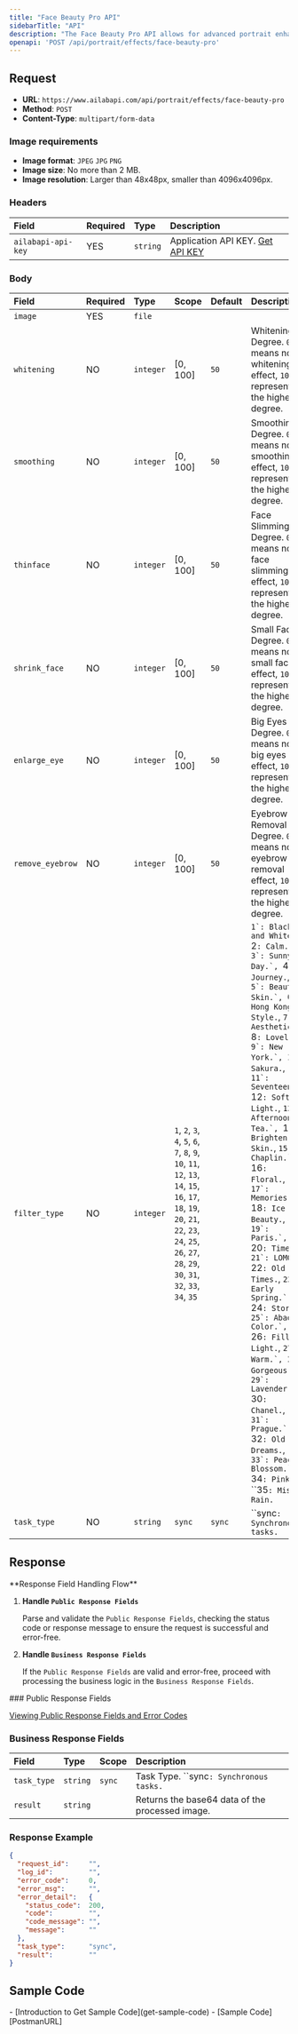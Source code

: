 ```yaml
---
title: "Face Beauty Pro API"
sidebarTitle: "API"
description: "The Face Beauty Pro API allows for advanced portrait enhancement, including beautification features like whitening and smoothing skin, as well as face shaping tools such as enlarging eyes, slimming faces, and eyebrow removal. Additionally, it offers a variety of filters to enhance your images and add artistic flair."
openapi: 'POST /api/portrait/effects/face-beauty-pro'
---
```


## Request

- **URL**: `https://www.ailabapi.com/api/portrait/effects/face-beauty-pro`
- **Method**: `POST`
- **Content-Type**: `multipart/form-data`

### Image requirements

- **Image format**: `JPEG` `JPG` `PNG`
- **Image size**: No more than 2 MB.
- **Image resolution**: Larger than 48x48px, smaller than 4096x4096px.

### Headers

| Field              | Required | Type     | Description                                        |
|:-------------------|:---------|:---------|:---------------------------------------------------|
| `ailabapi-api-key` | YES      | `string` | Application API KEY. [Get API KEY](/docs/get-api-key) |

### Body

| Field            | Required | Type      | Scope                                                                                                                                                                                                                                                                                                                                                                                                                                                                                            | Default | Description                                                                                                                                                                                                                                                                                                                                                                                                                                                                                                                                                                                                                                                                                                                                                                                                                                                                                                                       |
|:-----------------|:---------|:----------|:-------------------------------------------------------------------------------------------------------------------------------------------------------------------------------------------------------------------------------------------------------------------------------------------------------------------------------------------------------------------------------------------------------------------------------------------------------------------------------------------------|:--------|:----------------------------------------------------------------------------------------------------------------------------------------------------------------------------------------------------------------------------------------------------------------------------------------------------------------------------------------------------------------------------------------------------------------------------------------------------------------------------------------------------------------------------------------------------------------------------------------------------------------------------------------------------------------------------------------------------------------------------------------------------------------------------------------------------------------------------------------------------------------------------------------------------------------------------------|
| `image`          | YES      | `file`    |                                                                                                                                                                                                                                                                                                                                                                                                                                                                                                  |         |                                                                                                                                                                                                                                                                                                                                                                                                                                                                                                                                                                                                                                                                                                                                                                                                                                                                                                                                   |
| `whitening`      | NO       | `integer` | [0, 100]                                                                                                                                                                                                                                                                                                                                                                                                                                                                                         | `50`    | Whitening Degree. `0` means no whitening effect, `100` represents the highest degree.                                                                                                                                                                                                                                                                                                                                                                                                                                                                                                                                                                                                                                                                                                                                                                                                                                             |
| `smoothing`      | NO       | `integer` | [0, 100]                                                                                                                                                                                                                                                                                                                                                                                                                                                                                         | `50`    | Smoothing Degree. `0` means no smoothing effect, `100` represents the highest degree.                                                                                                                                                                                                                                                                                                                                                                                                                                                                                                                                                                                                                                                                                                                                                                                                                                             |
| `thinface`       | NO       | `integer` | [0, 100]                                                                                                                                                                                                                                                                                                                                                                                                                                                                                         | `50`    | Face Slimming Degree. `0` means no face slimming effect, `100` represents the highest degree.                                                                                                                                                                                                                                                                                                                                                                                                                                                                                                                                                                                                                                                                                                                                                                                                                                     |
| `shrink_face`    | NO       | `integer` | [0, 100]                                                                                                                                                                                                                                                                                                                                                                                                                                                                                         | `50`    | Small Face Degree. `0` means no small face effect, `100` represents the highest degree.                                                                                                                                                                                                                                                                                                                                                                                                                                                                                                                                                                                                                                                                                                                                                                                                                                           |
| `enlarge_eye`    | NO       | `integer` | [0, 100]                                                                                                                                                                                                                                                                                                                                                                                                                                                                                         | `50`    | Big Eyes Degree. `0` means no big eyes effect, `100` represents the highest degree.                                                                                                                                                                                                                                                                                                                                                                                                                                                                                                                                                                                                                                                                                                                                                                                                                                               |
| `remove_eyebrow` | NO       | `integer` | [0, 100]                                                                                                                                                                                                                                                                                                                                                                                                                                                                                         | `50`    | Eyebrow Removal Degree. `0` means no eyebrow removal effect, `100` represents the highest degree.                                                                                                                                                                                                                                                                                                                                                                                                                                                                                                                                                                                                                                                                                                                                                                                                                                 |
| `filter_type`    | NO       | `integer` | ``1``, ``2``, ``3``, ``4``, ``5``, ``6``, ``7``, ``8``, ``9``, ``10``, ``11``, ``12``, ``13``, ``14``, ``15``, ``16``, ``17``, ``18``, ``19``, ``20``, ``21``, ``22``, ``23``, ``24``, ``25``, ``26``, ``27``, ``28``, ``29``, ``30``, ``31``, ``32``, ``33``, ``34``, ``35`` |         | ``1`: Black and White.`, ``2`: Calm.`, ``3`: Sunny Day.`, ``4`: Journey.`, ``5`: Beautify Skin.`, ``6`: Hong Kong Style.`, ``7`: Aesthetic.`, ``8`: Lovely.`, ``9`: New York.`, ``10`: Sakura.`, ``11`: Seventeen.`, ``12`: Soft Light.`, ``13`: Afternoon Tea.`, ``14`: Brighten Skin.`, ``15`: Chaplin.`, ``16`: Floral.`, ``17`: Memories.`, ``18`: Ice Beauty.`, ``19`: Paris.`, ``20`: Time.`, ``21`: LOMO.`, ``22`: Old Times.`, ``23`: Early Spring.`, ``24`: Story.`, ``25`: Abao Color.`, ``26`: Fill Light.`, ``27`: Warm.`, ``28`: Gorgeous.`, ``29`: Lavender.`, ``30`: Chanel.`, ``31`: Prague.`, ``32`: Old Dreams.`, ``33`: Peach Blossom.`, ``34`: Pink.`, ``35`: Misty Rain.` |
| `task_type`      | NO       | `string`  | ``sync`` | `sync`  | ``sync`: Synchronous tasks.` |

## Response
<Warning>
**Response Field Handling Flow**

1. **Handle `Public Response Fields`**

   Parse and validate the `Public Response Fields`, checking the status code or response message to ensure the request is successful and error-free.

2. **Handle `Business Response Fields`**

   If the `Public Response Fields` are valid and error-free, proceed with processing the business logic in the `Business Response Fields`.
</Warning>
### Public Response Fields

<a href="/docs/response-description" target="_blank">Viewing Public Response Fields and Error Codes</a>

### Business Response Fields

| Field       | Type     | Scope           | Description                                     |
|:------------|:---------|:----------------|:------------------------------------------------|
| `task_type` | `string` | ``sync`` | Task Type. ``sync`: Synchronous tasks.`  |
| `result`    | `string` |                 | Returns the base64 data of the processed image. |

### Response Example

```json
{
  "request_id":     "",
  "log_id":         "",
  "error_code":     0,
  "error_msg":      "",
  "error_detail":   {
    "status_code":  200,
    "code":         "",
    "code_message": "",
    "message":      ""
  },
  "task_type":      "sync",
  "result":         ""
}
```

## Sample Code
<Tip>
- [Introduction to Get Sample Code](get-sample-code)
- [Sample Code][PostmanURL]

[PostmanURL]: https://documenter.getpostman.com/view/26387069/2s93JxqgHE#81da67ce-6ed8-4bb4-ad97-0c7d05ba923c
</Tip>